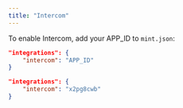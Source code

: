 ```yaml
---
title: "Intercom"
---
```


To enable Intercom, add your APP_ID to `mint.json`:

<CodeGroup>

```json Integration options in mint.json
"integrations": {
    "intercom": "APP_ID"
}
```

```json Example
"integrations": {
    "intercom": "x2pg8cwb"
}
```

</CodeGroup>
</fileContent>